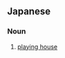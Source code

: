 ==Japanese==
{{ja-kanjitab|飯|事}}
{{ja-see-also|飯事をする}}

===Noun===
{{ja-noun|ままごと}}

# [[playing house]]
